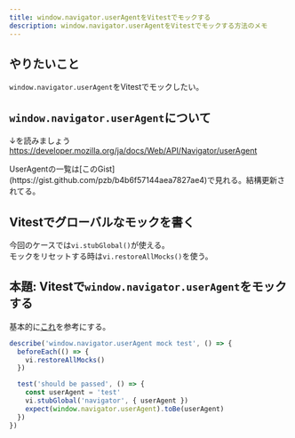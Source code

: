 ```yaml
---
title: window.navigator.userAgentをVitestでモックする
description: window.navigator.userAgentをVitestでモックする方法のメモ
---
```



## やりたいこと

`window.navigator.userAgent`をVitestでモックしたい。

## `window.navigator.userAgent`について

↓を読みましょう  
https://developer.mozilla.org/ja/docs/Web/API/Navigator/userAgent

<Aside>
  UserAgentの一覧は[このGist](https://gist.github.com/pzb/b4b6f57144aea7827ae4)で見れる。結構更新されてる。
</Aside>

## Vitestでグローバルなモックを書く

今回のケースでは`vi.stubGlobal()`が使える。  
モックをリセットする時は`vi.restoreAllMocks()`を使う。

## 本題: Vitestで`window.navigator.userAgent`をモックする

基本的に[これ](https://github.com/vitest-dev/vitest/discussions/2213)を参考にする。

```ts
describe('window.navigator.userAgent mock test', () => {
  beforeEach(() => {
    vi.restoreAllMocks()
  })

  test('should be passed', () => {
    const userAgent = 'test'
    vi.stubGlobal('navigator', { userAgent })
    expect(window.navigator.userAgent).toBe(userAgent)
  })
})
```
